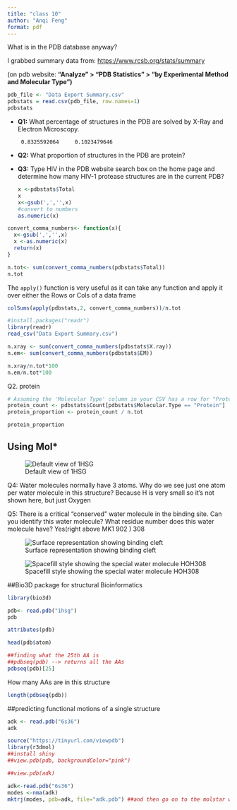 ```yaml
---
title: "class 10"
author: "Anqi Feng"
format: pdf
---
```


What is in the PDB database anyway?

I grabbed summary data from: <https://www.rcsb.org/stats/summary>

(on pdb website: **“Analyze” \> “PDB Statistics” \> “by Experimental Method and Molecular Type”)**

```r
pdb_file <- "Data Export Summary.csv"
pdbstats = read.csv(pdb_file, row.names=1)
pdbstats
```

-   **Q1:** What percentage of structures in the PDB are solved by X-Ray and Electron Microscopy.

    ```         
     0.8325592064     0.1023479646 
    ```

-   **Q2:** What proportion of structures in the PDB are protein?

-   **Q3:** Type HIV in the PDB website search box on the home page and determine how many HIV-1 protease structures are in the current PDB?

    ```r
    x <-pdbstats$Total
    x
    x<-gsub(',','',x)
    #convert to numbers
    as.numeric(x)

    ```

```r
convert_comma_numbers<- function(x){
  x<-gsub(',','',x)
  x <-as.numeric(x)
  return(x)
}
```

```r
n.tot<- sum(convert_comma_numbers(pdbstats$Total))
n.tot
```

The `apply()` function is very useful as it can take any function and apply it over either the Rows or Cols of a data frame

```r
colSums(apply(pdbstats,2, convert_comma_numbers))/n.tot
```

```r
#install.packages("readr")
library(readr)
read_csv("Data Export Summary.csv")
```

```r
n.xray <- sum(convert_comma_numbers(pdbstats$X.ray))
n.em<- sum(convert_comma_numbers(pdbstats$EM))
```

```r
n.xray/n.tot*100
n.em/n.tot*100
```

Q2. protein

```r
# Assuming the 'Molecular Type' column in your CSV has a row for "Protein"
protein_count <- pdbstats$Count[pdbstats$Molecular.Type == "Protein"]
protein_proportion <- protein_count / n.tot

protein_proportion
```

## Using Mol\*

![Default view of 1HSG](1HSG.png)

Q4: Water molecules normally have 3 atoms. Why do we see just one atom per water molecule in this structure? Because H is very small so it's not shown here, but just Oxygen

Q5: There is a critical “conserved” water molecule in the binding site. Can you identify this water molecule? What residue number does this water molecule have? Yes(right above MK1 902 ) 308

![Surface representation showing binding cleft](1HSG-spacefill.png)

![Spacefill style showing the special water molecule HOH308](1HSG-special water.png)

##Bio3D package for structural Bioinformatics
```r
library(bio3d)

pdb<- read.pdb("1hsg")
pdb
```
```r
attributes(pdb)
```
```r
head(pdb$atom)
```
```r
##finding what the 25th AA is 
##pdbseq(pdb) --> returns all the AAs
pdbseq(pdb)[25] 
```
How many AAs are in this structure
```r
length(pdbseq(pdb))
```
##predicting functional motions of a single structure
```r
adk <- read.pdb("6s36")
adk
```
```r
source("https://tinyurl.com/viewpdb")
library(r3dmol)
##install shiny
##view.pdb(pdb, backgroundColor="pink")
```
```r
##view.pdb(adk)
```
```r
adk<-read.pdb("6s36")
modes <-nma(adk)
mktrj(modes, pdb=adk, file="adk.pdb") ##and then go on to the molstar website to open the file
```

